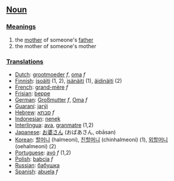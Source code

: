 ==[[Noun]]==

===[[Meanings]]===
#the [[mother]] of someone's [[father]]
#the mother of someone's mother

===[[Translations]]===
*[[Dutch]]: [[grootmoeder]] ''f'', [[oma]] ''f''
*[[Finnish]]: [[isoäiti]] (1, 2), [[isänäiti]] (1), [[äidinäiti]] (2)
*[[French]]: [[grand-mère]] ''f''
*[[Frisian]]: [[beppe]]
*[[German]]: [[Großmutter]] ''f'', [[Oma]] ''f''
*[[Guaraní]]: [[jarýi]]
*[[Hebrew]]: [[סבתא]] ''f''
*[[Indonesian]]: [[nenek]]
*[[Interlingua]]: [[ava]], [[granmatre]] (1,2)
*[[Japanese]]: [[お婆さん]] (おばあさん, obāsan)
*[[Korean]]: [[할머니]] (halmeoni), [[친할머니]] (chinhalmeoni) (1), [[외할머니]] (oehalmeoni) (2)
*[[Portuguese]]: [[avó]] ''f'' (1,2)
*[[Polish]]: [[babcia]] ''f''
*[[Russian]]: [[бабушка]]
*[[Spanish]]: [[abuela]] ''f''